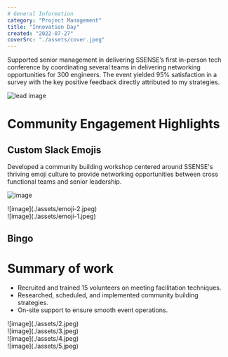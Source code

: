 ```yaml
---
# General Information
category: "Project Management"
title: "Innovation Day"
created: "2022-07-27"
coverSrc: "./assets/cover.jpeg"
---
```


Supported senior management in delivering SSENSE’s first in-person tech conference by coordinating several teams in delivering networking opportunities for 300 engineers. The event yielded 95% satisfaction in a survey with the key positive feedback directly attributed to my strategies.

![lead image](./assets/1.jpeg)

# Community Engagement Highlights

## Custom Slack Emojis

Developed a community building workshop centered around SSENSE's thriving emoji culture to provide networking opportunities between cross functional teams and senior leadership.

![image](./assets/emoji-0.jpg)

<div
  style={{
    paddingTop: "40px",
    display: "grid",
    gridTemplateColumns: "repeat(2, 1fr)",
    gap: "16px",
  }}
>
  <div>![image](./assets/emoji-2.jpeg)</div>
  <div>![image](./assets/emoji-1.jpeg)</div>
</div>

## Bingo

# Summary of work

- Recruited and trained 15 volunteers on meeting facilitation techniques.
- Researched, scheduled, and implemented community building strategies.
- On-site support to ensure smooth event operations.

<div
  style={{
    paddingTop: "40px",
    display: "grid",
    gridTemplateColumns: "repeat(2, 1fr)",
    gap: "16px",
  }}
>
  <div>![image](./assets/2.jpeg)</div>
  <div>![image](./assets/3.jpeg)</div>
  <div>![image](./assets/4.jpeg)</div>
  <div>![image](./assets/5.jpeg)</div>
</div>
